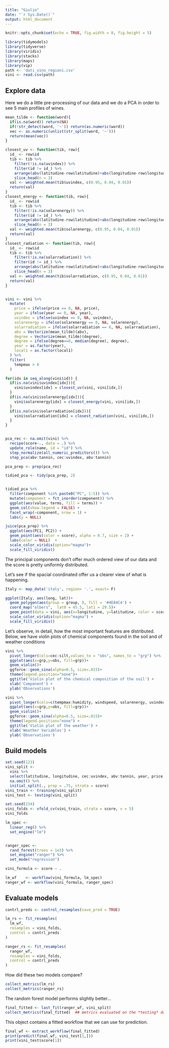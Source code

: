 ```yaml
---
title: "Giulio"
date: "`r Sys.Date()`"
output: html_document
---
```


```r
knitr::opts_chunk$set(echo = TRUE, fig.width = 8, fig.height = 5)
```



```r
library(tidymodels)
library(tidyverse)
library(viridis)
library(stacks)
library(maps)
library(vip)
path <- 'dati_vino_regioni.csv'
vini <- read.csv(path)

```


## Explore data

Here we do a little pre-processing of our data and we do a PCA in order to see 5 main profiles of wines.

```r
mean_tilde <- function(word){
  if(is.na(word)) return(NA)
  if(!str_detect(word, '~')) return(as.numeric(word))
  vec <- as.numeric(unlist(str_split(word, '~')))
  return(mean(vec))
}

closest_uv <- function(tib, row){
  id_ <- row$id
  tib <- tib %>%
    filter(!is.na(uvindex)) %>%
    filter(id != id_) %>%
    arrange(abs(latitudine-row$latitudine)+abs(longitudine-row$longitudine)) %>%
    slice_head(n = 3)
  val <- weighted.mean(tib$uvindex, c(0.95, 0.04, 0.01))
  return(val)
}
closest_energy <- function(tib, row){
  id_ <- row$id
  tib <- tib %>%
    filter(!is.na(solarenergy)) %>%
    filter(id != id_) %>%
    arrange(abs(latitudine-row$latitudine)+abs(longitudine-row$longitudine)) %>%
    slice_head(n = 3)
  val <- weighted.mean(tib$solarenergy, c(0.95, 0.04, 0.01))
  return(val)
}
closest_radiation <- function(tib, row){
  id_ <- row$id
  tib <- tib %>%
    filter(!is.na(solarradiation)) %>%
    filter(id != id_) %>%
    arrange(abs(latitudine-row$latitudine)+abs(longitudine-row$longitudine)) %>%
    slice_head(n = 3)
  val <- weighted.mean(tib$solarradiation, c(0.95, 0.04, 0.01))
  return(val)
}


vini <- vini %>%
  mutate(
    price = ifelse(price == 0, NA, price),
    year = ifelse(year == 0, NA, year),
    uvindex = ifelse(uvindex == 0, NA, uvindex),
    solarenergy = ifelse(solarenergy == 0, NA, solarenergy),
    solarradiation = ifelse(solarradiation == 0, NA, solarradiation),
    abv = Vectorize(mean_tilde)(abv),
    degree = Vectorize(mean_tilde)(degree),
    degree = ifelse(degree==0, median(degree), degree),
    year = as.factor(year),
    local1 = as.factor(local1)
  ) %>%
  filter(
    tempmax > 0
  )

for(idx in seq_along(vini$id)) {
  if(is.na(vini$uvindex[idx])){
    vini$uvindex[idx] = closest_uv(vini, vini[idx,])
  }
  if(is.na(vini$solarenergy[idx])){
    vini$solarenergy[idx] = closest_energy(vini, vini[idx,])
  }
  if(is.na(vini$solarradiation[idx])){
    vini$solarradiation[idx] = closest_radiation(vini, vini[idx,])
  }
}


pca_rec <- na.omit(vini) %>%
  recipe(score~., data = .) %>%
  update_role(name, id = "id") %>%
  step_normalize(all_numeric_predictors()) %>%
  step_pca(abv:tannin, cec:uvindex, abv:tannin)

pca_prep <- prep(pca_rec)

tidied_pca <- tidy(pca_prep, 2)



```



```r
tidied_pca %>%
  filter(component %in% paste0("PC", 1:5)) %>%
  mutate(component = fct_inorder(component)) %>%
  ggplot(aes(value, terms, fill = terms)) +
  geom_col(show.legend = FALSE) +
  facet_wrap(~component, nrow = 1) +
  labs(y = NULL)
```

```r
juice(pca_prep) %>%
  ggplot(aes(PC1, PC2)) +
  geom_point(aes(color = score), alpha = 0.7, size = 2) +
  labs(color = NULL)  + 
  scale_color_viridis(option="magma")+
  scale_fill_viridis() 
```


The principal components don't offer much ordered view of our data and the score is pretty uniformly distributed. 

Let's see if the spacial coordinated offer us a clearer view of what is happening.


```r

Italy <- map_data('italy', region= '.', exact= F)

ggplot(Italy, aes(long, lat))+
  geom_polygon(aes(group = group, ), fill = '#4E84C4') +
  coord_map("albers",  lat0 = 45.5, lat1 = 29.5)+
  geom_point(data = vini, aes(x=longitudine, y=latitudine, color = score), size=1)+
  scale_color_viridis(option="magma") +
  scale_fill_viridis() 
```


Let's observe, in detail, how the most important features are distributed. Below, we have violin plots of chemical components found in the soil and of weather conditions

```r

vini %>%
  pivot_longer(cols=cec:silt,values_to = "obs", names_to = "grp") %>%
  ggplot(aes(x=grp,y=obs, fill=grp))+
  geom_violin()+
  ggforce::geom_sina(alpha=0.5, size=.015)+
  theme(legend.position="none")+
  ggtitle('Violin plot of the chemical composition of the soil') +
  xlab('Component') +
  ylab('Observations')
```

```r

vini %>%
  pivot_longer(cols=c(tempmax:humidity, windspeed, solarenergy, uvindex),values_to = "obs", names_to = "grp") %>%
  ggplot(aes(x=grp,y=obs, fill=grp))+
  geom_violin()+
  ggforce::geom_sina(alpha=0.5, size=.015)+
  theme(legend.position="none") +
  ggtitle('Violin plot of the weather') +
  xlab('Weather Variables') +
  ylab('Observations')
```


## Build models

```r
set.seed(123)
vini_split <- 
  vini %>%
  select(latitudine, longitudine, cec:uvindex, abv:tannin, year, price, score) %>%
  na.omit() %>%
  initial_split(., prop = .75, strata = score)
vini_train <- training(vini_split)
vini_test <- testing(vini_split)

set.seed(234)
vini_folds <- vfold_cv(vini_train, strata = score, v = 5)
vini_folds
```



```r
lm_spec <-
  linear_reg() %>% 
  set_engine("lm")


ranger_spec <-
  rand_forest(trees = 1e3) %>%
  set_engine("ranger") %>%
  set_mode("regression")
```



```r
vini_formula <- score ~ .

lm_wf    <- workflow(vini_formula, lm_spec)
ranger_wf <- workflow(vini_formula, ranger_spec)
```


## Evaluate models


```r
contrl_preds <- control_resamples(save_pred = TRUE)

lm_rs <- fit_resamples(
  lm_wf,
  resamples = vini_folds,
  control = contrl_preds
)

ranger_rs <- fit_resamples(
  ranger_wf,
  resamples = vini_folds,
  control = contrl_preds
)
```

How did these two models compare?

```r
collect_metrics(lm_rs)
collect_metrics(ranger_rs)
```

The random forest model performs slightly better...

```r
final_fitted <- last_fit(ranger_wf, vini_split)
collect_metrics(final_fitted)  ## metrics evaluated on the *testing* data
```

This object contains a fitted workflow that we can use for prediction.

```r
final_wf <- extract_workflow(final_fitted)
print(predict(final_wf, vini_test[1,]))
print(vini_test$score[1])
```




